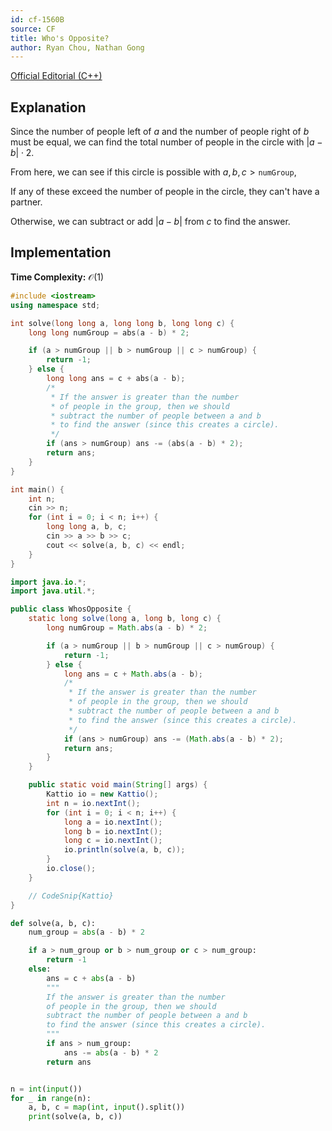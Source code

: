 ```yaml
---
id: cf-1560B
source: CF
title: Who's Opposite?
author: Ryan Chou, Nathan Gong
---
```


[Official Editorial (C++)](https://codeforces.com/blog/entry/94009)

## Explanation

Since the number of people left of $a$ and the number of people right of $b$ must be equal, we can find the total number of people in the circle with $|a - b| \cdot 2$.

From here, we can see if this circle is possible with $a, b, c > \texttt{numGroup}$,

If any of these exceed the number of people in the circle, they can't have a partner.

Otherwise, we can subtract or add $|a - b|$ from $c$ to find the answer.

## Implementation

**Time Complexity:** $\mathcal{O}(1)$

<LanguageSection>

<CPPSection>

```cpp
#include <iostream>
using namespace std;

int solve(long long a, long long b, long long c) {
	long long numGroup = abs(a - b) * 2;

	if (a > numGroup || b > numGroup || c > numGroup) {
		return -1;
	} else {
		long long ans = c + abs(a - b);
		/*
		 * If the answer is greater than the number
		 * of people in the group, then we should
		 * subtract the number of people between a and b
		 * to find the answer (since this creates a circle).
		 */
		if (ans > numGroup) ans -= (abs(a - b) * 2);
		return ans;
	}
}

int main() {
	int n;
	cin >> n;
	for (int i = 0; i < n; i++) {
		long long a, b, c;
		cin >> a >> b >> c;
		cout << solve(a, b, c) << endl;
	}
}
```

</CPPSection>

<JavaSection>

```java
import java.io.*;
import java.util.*;

public class WhosOpposite {
	static long solve(long a, long b, long c) {
		long numGroup = Math.abs(a - b) * 2;

		if (a > numGroup || b > numGroup || c > numGroup) {
			return -1;
		} else {
			long ans = c + Math.abs(a - b);
			/*
			 * If the answer is greater than the number
			 * of people in the group, then we should
			 * subtract the number of people between a and b
			 * to find the answer (since this creates a circle).
			 */
			if (ans > numGroup) ans -= (Math.abs(a - b) * 2);
			return ans;
		}
	}

	public static void main(String[] args) {
		Kattio io = new Kattio();
		int n = io.nextInt();
		for (int i = 0; i < n; i++) {
			long a = io.nextInt();
			long b = io.nextInt();
			long c = io.nextInt();
			io.println(solve(a, b, c));
		}
		io.close();
	}

	// CodeSnip{Kattio}
}
```

</JavaSection>

<PySection>

```py
def solve(a, b, c):
	num_group = abs(a - b) * 2

	if a > num_group or b > num_group or c > num_group:
		return -1
	else:
		ans = c + abs(a - b)
		"""
		If the answer is greater than the number
		of people in the group, then we should
		subtract the number of people between a and b
		to find the answer (since this creates a circle).
		"""
		if ans > num_group:
			ans -= abs(a - b) * 2
		return ans


n = int(input())
for _ in range(n):
	a, b, c = map(int, input().split())
	print(solve(a, b, c))
```

</PySection>

</LanguageSection>
